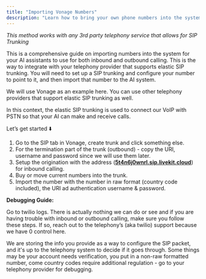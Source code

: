 ```yaml
---
title: "Importing Vonage Numbers"
description: "Learn how to bring your own phone numbers into the system via SIP trunking"
---
```


_This method works with any 3rd party telephony service that allows for SIP Trunking_

This is a comprehensive guide on importing numbers into the system for your AI assistants to use for both inbound and outbound calling. This is the way to integrate with your telephony provider that supports elastic SIP trunking. You will need to set up a SIP trunking and configure your number to point to it, and then import that number to the AI system.

We will use Vonage as an example here. You can use other telephony providers that support elastic SIP trunking as well.

In this context, the elastic SIP trunking is used to connect our VoIP with PSTN so that your AI can make and receive calls.

Let’s get started ⬇️

1. Go to the SIP tab in Vonage, create trunk and click something else.
2. For the termination part of the trunk (outbound) - copy the URI, username and password since we will use them later.
3. Setup the origination with the address ([**5t4n6j0wnrl.sip.livekit.cloud**](http://5t4n6j0wnrl.sip.livekit.cloud)) for inbound calling.
4. Buy or move current numbers into the trunk.
5. Import the number with the number in raw format (country code included), the URI ad authentication username & password.

**Debugging Guide:**

Go to twilio logs. There is actually nothing we can do or see and if you are having trouble with inbound or outbound calling, make sure you follow these steps. If so, reach out to the telephony’s (aka twilio) support because we have 0 control here.

We are storing the info you provide as a way to configure the SIP packet, and it's up to the telephony system to decide if it goes through. Some things may be your account needs verification, you put in a non-raw formatted number, come country codes require additional regulation - go to your telephony provider for debugging.